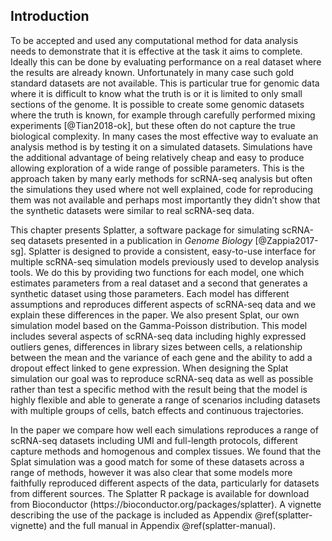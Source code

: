 ## Introduction

To be accepted and used any computational method for data analysis needs to
demonstrate that it is effective at the task it aims to complete. Ideally this
can be done by evaluating performance on a real dataset where the results are
already known. Unfortunately in many case such gold standard datasets are not
available. This is particular true for genomic data where it is difficult to
know what the truth is or it is limited to only small sections of the genome.
It is possible to create some genomic datasets where the truth is known, for
example through carefully performed mixing experiments [@Tian2018-ok], but
these often do not capture the true biological complexity. In many cases the
most effective way to evaluate an analysis method is by testing it on a
simulated datasets. Simulations have the additional advantage of being
relatively cheap and easy to produce allowing exploration of a wide range of
possible parameters. This is the approach taken by many early methods for
scRNA-seq analysis but often the simulations they used where not well
explained, code for reproducing them was not available and perhaps most
importantly they didn't show that the synthetic datasets were similar to real
scRNA-seq data.

This chapter presents Splatter, a software package for simulating scRNA-seq
datasets presented in a publication in _Genome Biology_ [@Zappia2017-sg]. Splatter is designed to
provide a consistent, easy-to-use interface for multiple scRNA-seq simulation
models previously used to develop analysis tools. We do this by providing two
functions for each model, one which estimates parameters from a real dataset
and a second that generates a synthetic dataset using those parameters. Each
model has different assumptions and reproduces different aspects of scRNA-seq
data and we explain these differences in the paper. We also present Splat, our
own simulation model based on the Gamma-Poisson distribution. This model
includes several aspects of scRNA-seq data including highly expressed outliers
genes, differences in library sizes between cells, a relationship between the
mean and the variance of each gene and the ability to add a dropout effect
linked to gene expression. When designing the Splat simulation our goal was to
reproduce scRNA-seq data as well as possible rather than test a specific method
with the result being that the model is highly flexible and able to generate a
range of scenarios including datasets with multiple groups of cells, batch
effects and continuous trajectories.

In the paper we compare how well each simulations reproduces a range of
scRNA-seq datasets including UMI and full-length protocols, different capture
methods and homogenous and complex tissues. We found that the Splat simulation
was a good match for some of these datasets across a range of methods, however
it was also clear that some models more faithfully reproduced different aspects
of the data, particularly for datasets from different sources. The Splatter R
package is available for download from Bioconductor
(https://bioconductor.org/packages/splatter). A vignette describing the use of
the package is included as Appendix \@ref(splatter-vignette) and the full
manual in Appendix \@ref(splatter-manual).

